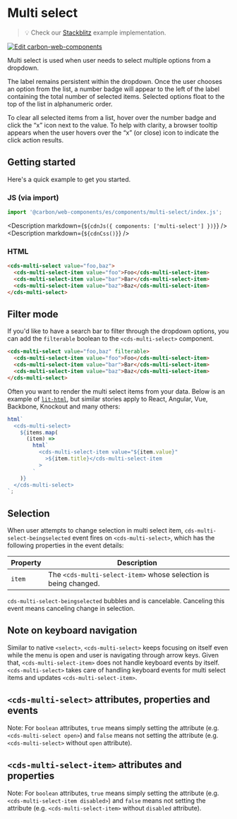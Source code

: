 
# Multi select

> 💡 Check our
> [Stackblitz](https://stackblitz.com/github/carbon-design-system/carbon-for-ibm-dotcom/tree/main/packages/web-components/examples/stackblitz/basic/components/multi-select)
> example implementation.

[![Edit carbon-web-components](https://developer.stackblitz.com/img/open_in_stackblitz.svg)](https://stackblitz.com/github/carbon-design-system/carbon-for-ibm-dotcom/tree/main/packages/carbon-web-components/examples/stackblitz/basic/components/multi-select)

Multi select is used when user needs to select multiple options from a dropdown.

The label remains persistent within the dropdown. Once the user chooses an
option from the list, a number badge will appear to the left of the label
containing the total number of selected items. Selected options float to the top
of the list in alphanumeric order.

To clear all selected items from a list, hover over the number badge and click
the “x” icon next to the value. To help with clarity, a browser tooltip appears
when the user hovers over the “x” (or close) icon to indicate the click action
results.

## Getting started

Here's a quick example to get you started.

### JS (via import)

```javascript
import '@carbon/web-components/es/components/multi-select/index.js';
```

<Description markdown={`${cdnJs({ components: ['multi-select'] })}`} />
<Description markdown={`${cdnCss()}`} />

### HTML

```html
<cds-multi-select value="foo,baz">
  <cds-multi-select-item value="foo">Foo</cds-multi-select-item>
  <cds-multi-select-item value="bar">Bar</cds-multi-select-item>
  <cds-multi-select-item value="baz">Baz</cds-multi-select-item>
</cds-multi-select>
```

## Filter mode

If you'd like to have a search bar to filter through the dropdown options, you
can add the `filterable` boolean to the `<cds-multi-select>` component.

```html
<cds-multi-select value="foo,baz" filterable>
  <cds-multi-select-item value="foo">Foo</cds-multi-select-item>
  <cds-multi-select-item value="bar">Bar</cds-multi-select-item>
  <cds-multi-select-item value="baz">Baz</cds-multi-select-item>
</cds-multi-select>
```

Often you want to render the multi select items from your data. Below is an
example of [`lit-html`](https://lit-html.polymer-project.org), but similar
stories apply to React, Angular, Vue, Backbone, Knockout and many others:

```javascript
html`
  <cds-multi-select>
    ${items.map(
      (item) =>
        html`
          <cds-multi-select-item value="${item.value}"
            >${item.title}</cds-multi-select-item
          >
        `
    )}
  </cds-multi-select>
`;
```

## Selection

When user attempts to change selection in multi select item,
`cds-multi-select-beingselected` event fires on `<cds-multi-select>`, which has
the following properties in the event details:

| Property | Description                                                     |
| -------- | --------------------------------------------------------------- |
| `item`   | The `<cds-multi-select-item>` whose selection is being changed. |

`cds-multi-select-beingselected` bubbles and is cancelable. Canceling this event
means canceling change in selection.

## Note on keyboard navigation

Similar to native `<select>`, `<cds-multi-select>` keeps focusing on itself even
while the menu is open and user is navigating through arrow keys. Given that,
`<cds-multi-select-item>` does not handle keyboard events by itself.
`<cds-multi-select>` takes care of handling keyboard events for multi select
items and updates `<cds-multi-select-item>`.

## `<cds-multi-select>` attributes, properties and events

Note: For `boolean` attributes, `true` means simply setting the attribute (e.g.
`<cds-multi-select open>`) and `false` means not setting the attribute (e.g.
`<cds-multi-select>` without `open` attribute).

<Props of="cds-multi-select" />

## `<cds-multi-select-item>` attributes and properties

Note: For `boolean` attributes, `true` means simply setting the attribute (e.g.
`<cds-multi-select-item disabled>`) and `false` means not setting the attribute
(e.g. `<cds-multi-select-item>` without `disabled` attribute).

<Props of="cds-multi-select-item" />
